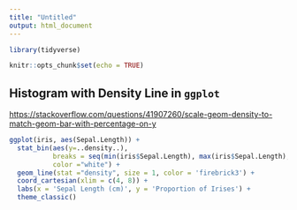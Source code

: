 ```yaml
---
title: "Untitled"
output: html_document
---
```


```r
library(tidyverse)

knitr::opts_chunk$set(echo = TRUE)
```

## Histogram with Density Line in `ggplot`

<https://stackoverflow.com/questions/41907260/scale-geom-density-to-match-geom-bar-with-percentage-on-y>

```r
ggplot(iris, aes(Sepal.Length)) +
  stat_bin(aes(y=..density..), 
           breaks = seq(min(iris$Sepal.Length), max(iris$Sepal.Length), by = .1), 
           color ="white") +
  geom_line(stat ="density", size = 1, color = 'firebrick3') +
  coord_cartesian(xlim = c(4, 8)) +
  labs(x = 'Sepal Length (cm)', y = 'Proportion of Irises') +
  theme_classic()
```












